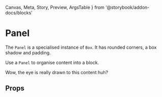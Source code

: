   Canvas,
  Meta,
  Story,
  Preview,
  ArgsTable
} from '@storybook/addon-docs/blocks'


<Meta title="Primitives/Panel" component={Panel} />

# Panel

The `Panel` is a specialised instance of `Box`. It has rounded corners, a box shadow and padding.

Use a `Panel` to organise content into a block.

<Canvas>
  <Story name="Basic">
    <Panel size="md">
      <p>Wow, the eye is really drawn to this content huh?</p>
    </Panel>
  </Story>
</Canvas>

## Props

<ArgsTable of={Panel} />
